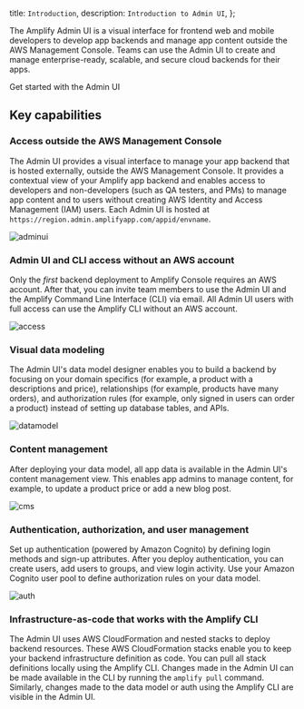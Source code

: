   title: `Introduction`,
  description: `Introduction to Admin UI`,
};

The Amplify Admin UI is a visual interface for frontend web and mobile developers to develop app backends and manage app content outside the AWS Management Console. Teams can use the Admin UI to create and manage enterprise-ready, scalable, and secure cloud backends for their apps.

<InternalLinkButton href="/console/adminui/start">
  <span slot="text">Get started with the Admin UI</span>
</InternalLinkButton>

## Key capabilities

### Access outside the AWS Management Console

The Admin UI provides a visual interface to manage your app backend that is hosted externally, outside the AWS Management Console. It provides a contextual view of your Amplify app backend and enables access to developers and non-developers (such as QA testers, and PMs) to manage app content and to users without creating AWS Identity and Access Management (IAM) users. Each Admin UI is hosted at `https://region.admin.amplifyapp.com/appid/envname`.

![adminui](/images/console/adminui.png)

### Admin UI and CLI access without an AWS account

Only the _first_ backend deployment to Amplify Console requires an AWS account. After that, you can invite team members to use the Admin UI and the Amplify Command Line Interface (CLI) via email. All Admin UI users with full access can use the Amplify CLI without an AWS account.

![access](/images/console/access.png)

### Visual data modeling

The Admin UI's data model designer enables you to build a backend by focusing on your domain specifics (for example, a product with a descriptions and price), relationships (for example, products have many orders), and authorization rules (for example, only signed in users can order a product) instead of setting up database tables, and APIs.

![datamodel](/images/console/datamodel.gif)

### Content management

After deploying your data model, all app data is available in the Admin UI's content management view. This enables app admins to manage content, for example, to update a product price or add a new blog post.

![cms](/images/console/cms.png)

### Authentication, authorization, and user management

Set up authentication (powered by Amazon Cognito) by defining login methods and sign-up attributes. After you deploy authentication, you can create users, add users to groups, and view login activity. Use your Amazon Cognito user pool to define authorization rules on your data model.

![auth](/images/console/auth.png)

### Infrastructure-as-code that works with the Amplify CLI

The Admin UI uses AWS CloudFormation and nested stacks to deploy backend resources. These AWS CloudFormation stacks enable you to keep your backend infrastructure definition as code. You can pull all stack definitions locally using the Amplify CLI. Changes made in the Admin UI can be made available in the CLI by running the `amplify pull` command. Similarly, changes made to the data model or auth using the Amplify CLI are visible in the Admin UI.
